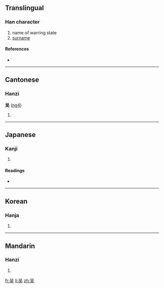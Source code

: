 {{also|吳|呉}}
==Translingual==

===Han character===
{{Han char|rn=30|rad=口|as=04|sn=7|four=|canj=口一大 (RMK)}}

# name of warring state
# [[surname]]

====References====
* {{Han ref|kx=0179.070|dkj=03366|dj=0397.010|hdz=10585.030|uh=5434|ud=21556}}

----

==Cantonese==

===Hanzi===
'''吴''' ([[ng4]])

# {{defn|Cantonese|sort=口04}}

----

==Japanese==

===Kanji===
{{ja-kanji|grade=|rs=口04}}

# {{defn|Japanese|sort=口04}}

====Readings====
* {{ja-readings|on=[[ご]] (go)|kun=[[くれ]] (kure), [[くれる]] (kureru)}}

----

==Korean==

===Hanja===
{{ko-hanja|hangeul=오|rv=o|mr=o}}

# {{defn|Korean|sort=口04}}

----

==Mandarin==

===Hanzi===
{{cmn-hanzi|tra=吳|pin=[[wú]] ([[wu2]])|wg=wu<sup>2</sup>}}

# {{defn|Mandarin|sort=口04}}

[[fr:吴]]
[[li:吴]]
[[zh:吴]]